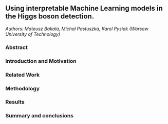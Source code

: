 ## Using interpretable Machine Learning models in the Higgs boson detection.

*Authors: Mateusz Bakala, Michal Pastuszka, Karol Pysiak (Warsaw University of Technology)*

### Abstract


### Introduction and Motivation


### Related Work


### Methodology


### Results


### Summary and conclusions
